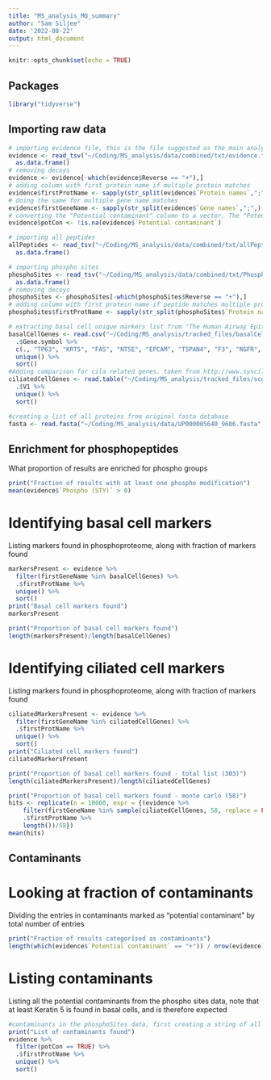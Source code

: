```yaml
---
title: "MS_analysis_MQ_summary"
author: "Sam Siljee"
date: '2022-08-22'
output: html_document
---
```


```r
knitr::opts_chunk$set(echo = TRUE)
```

## Packages
```r
library("tidyverse")
```

## Importing raw data
```r
# importing evidence file, this is the file suggested as the main analysis file
evidence <- read_tsv("~/Coding/MS_analysis/data/combined/txt/evidence.txt") %>%
  as.data.frame()
# removing decoys
evidence <- evidence[-which(evidence$Reverse == "+"),]
# adding column with first protein name if multiple protein matches
evidence$firstProtName <- sapply(str_split(evidence$`Protein names`,";",),'[',1)
# doing the same for multiple gene name matches
evidence$firstGeneName <- sapply(str_split(evidence$`Gene names`,";",),'[',1)
# converting the "Potential contaminant" column to a vector. The "Potential contaminant" column is unhelpfully laid out, with contaminants labeled as "+". and non-contaminants labeled as NA. Hence the slightly awkward phrasing of the below code, which takes the inverse of logical return from `is.na`
evidence$potCon <- !is.na(evidence$`Potential contaminant`)

# importing all peptides
allPeptides <- read_tsv("~/Coding/MS_analysis/data/combined/txt/allPeptides.txt") %>%
  as.data.frame()

# importing phospho sites
phosphoSites <- read_tsv("~/Coding/MS_analysis/data/combined/txt/Phospho (STY)Sites.txt") %>%
  as.data.frame()
# removing decoys
phosphoSites <- phosphoSites[-which(phosphoSites$Reverse == "+"),]
# adding column with first protein name if peptide matches multiple proteins
phosphoSites$firstProtName <- sapply(str_split(phosphoSites$`Protein names`,";",),'[',1)

# extracting basal cell unique markers list from "The Human Airway Epithelial Basal Cell Transcriptome, Hacket et al. PLoS ONE, 2011). Adding p63 and Keratin 5 manually, and adding some CD markers identified in Laar et al 2014.
basalCellGenes <- read.csv("~/Coding/MS_analysis/tracked_files/basalCellTranscriptome.csv") %>%
  .$Gene.symbol %>% 
  c(., "TP63", "KRT5", "FAS", "NT5E", "EPCAM", "TSPAN4", "F3", "NGFR", "IFNGR1", "MST1R", "IGF1R", "IGF2R", "ERBB2", "EGFR") %>% 
  unique() %>%
  sort()
#Adding comparison for cila related genes. taken from http://www.syscilia.org/goldstandard.shtml and edited to remove all unrelated columns
ciliatedCellGenes <- read.table("~/Coding/MS_analysis/tracked_files/scgs.v1.tsv", sep = "\t") %>%
  .$V1 %>% 
  unique() %>%
  sort()

#creating a list of all proteins from original fasta database
fasta <- read.fasta("~/Coding/MS_analysis/data/UP000005640_9606.fasta", seqtype = "AA")
```

## Enrichment for phosphopeptides
What proportion of results are enriched for phospho groups

```r
print("Fraction of results with at least one phospho modification") 
mean(evidence$`Phospho (STY)` > 0)
```

# Identifying basal cell markers
Listing markers found in phosphoproteome, along with fraction of markers found
```r
markersPresent <- evidence %>%
  filter(firstGeneName %in% basalCellGenes) %>%
  .$firstProtName %>%
  unique() %>%
  sort()
print("Basal cell markers found")
markersPresent

print("Proportion of basal cell markers found")
length(markersPresent)/length(basalCellGenes)
```

# Identifying ciliated cell markers
Listing markers found in phosphoproteome, along with fraction of markers found
```r
ciliatedMarkersPresent <- evidence %>%
  filter(firstGeneName %in% ciliatedCellGenes) %>%
  .$firstProtName %>%
  unique() %>%
  sort()
print("Ciliated cell markers found")
ciliatedMarkersPresent

print("Proportion of basal cell markers found - total list (303)")
length(ciliatedMarkersPresent)/length(ciliatedCellGenes)

print("Proportion of basal cell markers found - monte carlo (58)")
hits <- replicate(n = 10000, expr = {(evidence %>%
    filter(firstGeneName %in% sample(ciliatedCellGenes, 58, replace = FALSE)) %>%
    .$firstProtName %>%
    length())/58})
mean(hits)
```

## Contaminants

# Looking at fraction of contaminants
Dividing the entries in contaminants marked as "potential contaminant" by total number of entries

```r
print("Fraction of results categorised as contaminants")
length(which(evidence$`Potential contaminant` == "+")) / nrow(evidence)
```

# Listing contaminants
Listing all the potential contaminants from the phospho sites data, note that at least Keratin 5 is found in basal cells, and is therefore expected

```r
#contaminants in the phosphoSites data, first creating a string of all the protein names
print("List of contaminants found")
evidence %>%
  filter(potCon == TRUE) %>%
  .$firstProtName %>%
  unique() %>%
  sort()
```
